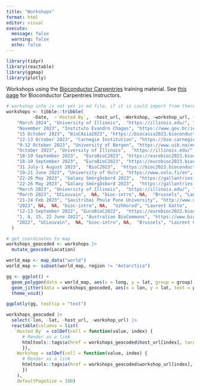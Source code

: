 ```yaml
---
title: "Workshops"
format: html
editor: visual
execute:
  message: false
  warning: false
  echo: false
---
```


```r
library(tidyr)
library(reactable)
library(ggmap)
library(plotly)
```

Workshops using the [Bioconductor Carpentries](https://www.bioconductor.org/help/education-training/) training material. See [this page](instructors.html) for Bioconductor Carpentries Instructors.

```r
# workshop info is not yet in md file, if it is could import from there
workshops <- tibble::tribble(
          ~Date,  ~`Hosted By`,  ~host_url, ~Workshop, ~workshop_url, ~Location,  ~Instructors,
    "March 2024", "University of Illinois",  "https://illinois.edu/", "bioc-intro", NA,  "Champaign", "Jenny Drnevich, Negin Valizadegan, Yifei Kang",
    "November 2023", "Instituto Evandro Chagas", "https://www.gov.br/iec/pt-br", "bioc-rnaseq", NA, "Belém", "Rodrigo Arcoverde Cerveira da Silva",
    "15 October 2023", "BioCAsia2023", "https://biocasia2023.bioconductor.org/", "bioc-rnaseq", NA, "Hong Kong", "David Shih",
    "12-13 October 2023", "Carnegie Institution", "https://bse.carnegiescience.edu", "bioc-rnaseq", NA, "Baltimore", "Javier Carpinteyro-Ponce, Frederick Tan",
    "9-12 October 2023", "University of Bergen", "https://www.uib.no/en", "bioc-intro", NA, "Bergen", "Leo Lahti",
    "October 2023", "University of Illinois",  "https://illinois.edu/", "bioc-intro", NA,  "Champaign", "Jenny Drnevich, Jessica Holmes, Yifei Kang",
    "18-19 September 2023",  "EuroBioC2023", "https://eurobioc2023.bioconductor.org/", "bioc-rnaseq", "https://bioconductor.github.io/2023-09-18-RNASeq-EuroBioc/", "Ghent", "Soneson Charlotte, Almut Lütge, Fabricio Almeida-Silva",
    "18-19 September 2023",  "EuroBioC2023", "https://eurobioc2023.bioconductor.org/", "bioc-intro", "https://bioconductor.github.io/2023-09-18-BiocIntro-EuroBioc/", "Ghent", "Laurent Gatto, Charlotte Hutchings, Olly Crook, Givanna Putri, Marcel Ramos Pérez",
    "31 July-1 August 2023",  "BioC2023",  "https://bioc2023.bioconductor.org/",  "bioc-intro", "https://bioconductor.github.io/2023-07-31-BiocRnaseq-Bioc2023/", "Boston",  "Jenny Drnevich, Sehyun Oh",
    "19-21 June 2023", "University of Oulu", "https://www.oulu.fi/en", "bioc-intro", NA, "Oulu", "Leo Lahti",
    "22-26 May 2023", "Galaxy Smörgåsbord 2023",  "https://gallantries.github.io/video-library/events/smorgasbord3/", "bioc-project", "https://gallantries.github.io/video-library/modules/bioconductor",  "online", "Kevin Rue-Albrecht",
    "22-26 May 2023", "Galaxy Smörgåsbord 2023",  "https://gallantries.github.io/video-library/events/smorgasbord3/", "bioc-intro", "https://gallantries.github.io/video-library/modules/bioconductor",  "online", "Laurent Gatto",
    "March 2023", "University of Illinois",  "https://illinois.edu/", "bioc-intro", NA,  "Champaign", "Jenny Drnevich, Jessica Holmes, Negin Valizadegan",
    "March 2023", "UCLouvain",  NA, "bioc-intro", NA,  "Brussels", "Laurent Gatto",
    "21-24 Feb 2023", "Savitribai Phule Pune University", "http://www.unipune.ac.in/", "bioc-intro", NA, "Pune", "Leo Lahti",
    "2023", NA,  NA, "bioc-intro", NA,  "Uzhhorod", "Laurent Gatto",
    "12-13 September 2022", "EuroBioC2022",  "https://eurobioc2022.bioconductor.org/", "bioc-intro", "https://bioconductor.github.io/2022-09-12-BiocIntro-Heidelberg/", "Heidelberg", "Charlotte Soneson, Laurent Gatto",
    "1, 8, 15, 22 June 2022", "Australian BioCommons", "https://www.biocommons.org.au/", "bioc-intro", "https://zenodo.org/records/6766951", "online", "Saskia Freytag, Adele Barugahare, Maria Doyle, Brendan Ansell",
    "2022", "UCLouvain",  NA, "bioc-intro", NA,  "Brussels", "Laurent Gatto"
  ) 
```

```r
# get coordinates to map
workshops_geocoded <- workshops |> 
  mutate_geocode(Location)
```

```r
world_map <- map_data("world")
world_map <- subset(world_map, region != "Antarctica")

gg <- ggplot() +
  geom_polygon(data = world_map, aes(x = long, y = lat, group = group), fill = "grey") +
  geom_jitter(data = workshops_geocoded, aes(x = lon, y = lat, text = paste(`Hosted By`, Location, sep = "\n")), color = 'red') +
  theme_void()

ggplotly(gg, tooltip = "text")
```

```r
workshops_geocoded |> 
  select(-lon, -lat, -host_url, -workshop_url) |>
  reactable(columns = list(
   `Hosted By` = colDef(cell = function(value, index) {
      # Render as a link
      htmltools::tags$a(href = workshops_geocoded$host_url[index], target = "_blank", as.character(value))
      }),
    Workshop = colDef(cell = function(value, index) {
      # Render as a link
      htmltools::tags$a(href = workshops_geocoded$workshop_url[index], target = "_blank", as.character(value))
      })
    ), 
    defaultPageSize = 100)
```
